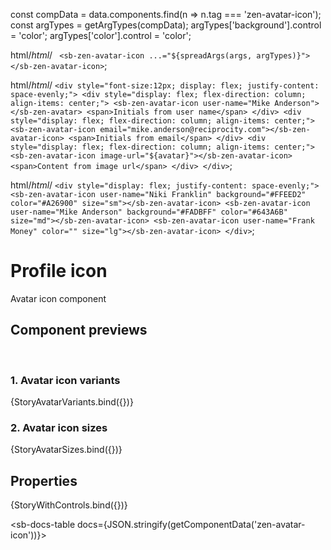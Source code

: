 const compData = data.components.find(n => n.tag === 'zen-avatar-icon');
const argTypes = getArgTypes(compData);
argTypes['background'].control = 'color';
argTypes['color'].control = 'color';

<Meta title="Graphics/Avatar/Avatar Icon" component="zen-avatar-icon" argTypes={argTypes} />

  html/*html*/ ` <sb-zen-avatar-icon ...="${spreadArgs(args, argTypes)}"></sb-zen-avatar-icon>`;

  html/*html*/ `
    <div style="font-size:12px; display: flex; justify-content: space-evenly;">
      <div style="display: flex; flex-direction: column; align-items: center;">
        <sb-zen-avatar-icon user-name="Mike Anderson"></sb-zen-avatar>
        <span>Initials from user name</span>
      </div>
      <div style="display: flex; flex-direction: column; align-items: center;">
        <sb-zen-avatar-icon email="mike.anderson@reciprocity.com"></sb-zen-avatar-icon>
        <span>Initials from email</span>
      </div>
      <div style="display: flex; flex-direction: column; align-items: center;">
        <sb-zen-avatar-icon image-url="${avatar}"></sb-zen-avatar-icon>
        <span>Content from image url</span>
      </div>
    </div>
  `;

  html/*html*/ `
    <div style="display: flex; justify-content: space-evenly;">
      <sb-zen-avatar-icon user-name="Niki Franklin" background="#FFEED2" color="#A26900" size="sm"></sb-zen-avatar-icon>
      <sb-zen-avatar-icon user-name="Mike Anderson" background="#FADBFF" color="#643A6B" size="md"></sb-zen-avatar-icon>
      <sb-zen-avatar-icon user-name="Frank Money" color="" size="lg"></sb-zen-avatar-icon>
    </div>
  `;

# Profile icon

Avatar icon component

## Component previews

<br />

### 1. Avatar icon variants

<Canvas>
  <Story name="StoryAvatarVariants">{StoryAvatarVariants.bind({})}</Story>
</Canvas>

### 2. Avatar icon sizes

<Canvas>
  <Story name="StoryAvatarSizes">{StoryAvatarSizes.bind({})}</Story>
</Canvas>

## Properties

<Canvas>
  <Story
    name="default"
    args={{
      ...getDefaultArgs(argTypes),
      userName: 'Mike Anderson',
    }}
  >
    {StoryWithControls.bind({})}
  </Story>
</Canvas>

<ArgsTable story="default" />

<sb-docs-table docs={JSON.stringify(getComponentData('zen-avatar-icon'))}></sb-docs-table>
